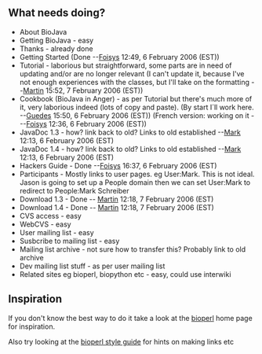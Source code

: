 == What needs doing? ==

* About BioJava
* Getting BioJava - easy 
* Thanks - already done
* Getting Started (Done --[[User:Foisys|Foisys]] 12:49, 6 February 2006 (EST))
* Tutorial - laborious but straightforward, some parts are in need of updating and/or are no longer relevant (I can't update it, because I've not enough experiences with the classes, but I'll take on the formatting --[[User:Martin|Martin]] 15:52, 7 February 2006 (EST))
* Cookbook (BioJava in Anger) - as per Tutorial but there's much more of it, very laborious indeed (lots of copy and paste). (By start I´ll work here. --[[User:Guedes|Guedes]] 15:50, 6 February 2006 (EST)) (French version: working on it - --[[User:Foisys|Foisys]] 12:36, 6 February 2006 (EST))
* JavaDoc 1.3 - how? link back to old? Links to old established --[[User:Mark|Mark]] 12:13, 6 February 2006 (EST)
* JavaDoc 1.4 - how? link back to old? Links to old established --[[User:Mark|Mark]] 12:13, 6 February 2006 (EST)
* Hackers Guide - Done --[[User:Foisys|Foisys]] 16:37, 6 February 2006 (EST)
* Participants - Mostly links to user pages. eg User:Mark. This is not ideal. Jason is going to set up a People domain then we can set User:Mark to redirect to People:Mark Schreiber
* Download 1.3 - Done -- [[User:Martin|Martin]] 12:18, 7 February 2006 (EST)
* Download 1.4 - Done -- [[User:Martin|Martin]] 12:18, 7 February 2006 (EST)		 
* CVS access - easy 
* WebCVS - easy 
* User mailing list - easy
* Susbcribe to mailing list - easy
* Mailing list archive - not sure how to transfer this? Probably link to old archive
* Dev mailing list stuff - as per user mailing list
* Related sites eg bioperl, biopython etc - easy, could use interwiki

== Inspiration ==

If you don't know the best way to do it take a look at the [[bp:Main_Page|bioperl]] home page for inspiration.

Also try looking at the [[bp:Style_guide|bioperl style guide]] for hints on making links etc